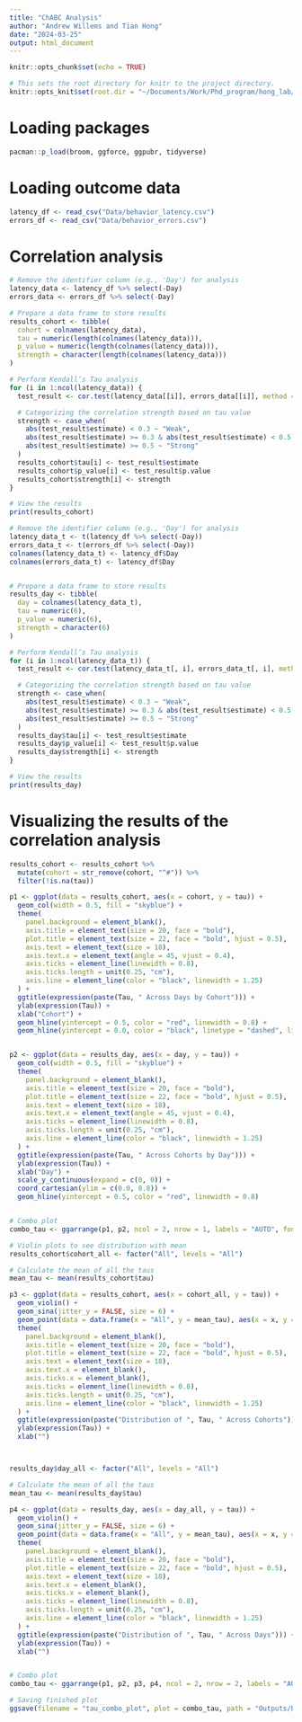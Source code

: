 ```yaml
---
title: "ChABC Analysis"
author: "Andrew Willems and Tian Hong"
date: "2024-03-25"
output: html_document
---
```


```r
knitr::opts_chunk$set(echo = TRUE)

# This sets the root directory for knitr to the project directory.
knitr::opts_knit$set(root.dir = "~/Documents/Work/Phd_program/hong_lab/Projects/chabc/")
```

# Loading packages
```r
pacman::p_load(broom, ggforce, ggpubr, tidyverse)
```

# Loading outcome data
```r
latency_df <- read_csv("Data/behavior_latency.csv")
errors_df <- read_csv("Data/behavior_errors.csv")
```

# Correlation analysis
```r
# Remove the identifier column (e.g., 'Day') for analysis
latency_data <- latency_df %>% select(-Day)
errors_data <- errors_df %>% select(-Day)

# Prepare a data frame to store results
results_cohort <- tibble(
  cohort = colnames(latency_data),
  tau = numeric(length(colnames(latency_data))),
  p_value = numeric(length(colnames(latency_data))),
  strength = character(length(colnames(latency_data)))
)

# Perform Kendall’s Tau analysis
for (i in 1:ncol(latency_data)) {
  test_result <- cor.test(latency_data[[i]], errors_data[[i]], method = "kendall")

  # Categorizing the correlation strength based on tau value
  strength <- case_when(
    abs(test_result$estimate) < 0.3 ~ "Weak",
    abs(test_result$estimate) >= 0.3 & abs(test_result$estimate) < 0.5 ~ "Moderate",
    abs(test_result$estimate) >= 0.5 ~ "Strong"
  )
  results_cohort$tau[i] <- test_result$estimate
  results_cohort$p_value[i] <- test_result$p.value
  results_cohort$strength[i] <- strength
}

# View the results
print(results_cohort)
```


```r
# Remove the identifier column (e.g., 'Day') for analysis
latency_data_t <- t(latency_df %>% select(-Day))
errors_data_t <- t(errors_df %>% select(-Day))
colnames(latency_data_t) <- latency_df$Day
colnames(errors_data_t) <- latency_df$Day


# Prepare a data frame to store results
results_day <- tibble(
  day = colnames(latency_data_t),
  tau = numeric(6),
  p_value = numeric(6),
  strength = character(6)
)

# Perform Kendall’s Tau analysis
for (i in 1:ncol(latency_data_t)) {
  test_result <- cor.test(latency_data_t[, i], errors_data_t[, i], method = "kendall")

  # Categorizing the correlation strength based on tau value
  strength <- case_when(
    abs(test_result$estimate) < 0.3 ~ "Weak",
    abs(test_result$estimate) >= 0.3 & abs(test_result$estimate) < 0.5 ~ "Moderate",
    abs(test_result$estimate) >= 0.5 ~ "Strong"
  )
  results_day$tau[i] <- test_result$estimate
  results_day$p_value[i] <- test_result$p.value
  results_day$strength[i] <- strength
}

# View the results
print(results_day)
```

# Visualizing the results of the correlation analysis
```r
results_cohort <- results_cohort %>%
  mutate(cohort = str_remove(cohort, "^#")) %>%
  filter(!is.na(tau))

p1 <- ggplot(data = results_cohort, aes(x = cohort, y = tau)) +
  geom_col(width = 0.5, fill = "skyblue") +
  theme(
    panel.background = element_blank(),
    axis.title = element_text(size = 20, face = "bold"),
    plot.title = element_text(size = 22, face = "bold", hjust = 0.5),
    axis.text = element_text(size = 18),
    axis.text.x = element_text(angle = 45, vjust = 0.4),
    axis.ticks = element_line(linewidth = 0.8),
    axis.ticks.length = unit(0.25, "cm"),
    axis.line = element_line(color = "black", linewidth = 1.25)
  ) +
  ggtitle(expression(paste(Tau, " Across Days by Cohort"))) +
  ylab(expression(Tau)) +
  xlab("Cohort") +
  geom_hline(yintercept = 0.5, color = "red", linewidth = 0.8) +
  geom_hline(yintercept = 0.0, color = "black", linetype = "dashed", linewidth = 0.8)


p2 <- ggplot(data = results_day, aes(x = day, y = tau)) +
  geom_col(width = 0.5, fill = "skyblue") +
  theme(
    panel.background = element_blank(),
    axis.title = element_text(size = 20, face = "bold"),
    plot.title = element_text(size = 22, face = "bold", hjust = 0.5),
    axis.text = element_text(size = 18),
    axis.text.x = element_text(angle = 45, vjust = 0.4),
    axis.ticks = element_line(linewidth = 0.8),
    axis.ticks.length = unit(0.25, "cm"),
    axis.line = element_line(color = "black", linewidth = 1.25)
  ) +
  ggtitle(expression(paste(Tau, " Across Cohorts by Day"))) +
  ylab(expression(Tau)) +
  xlab("Day") +
  scale_y_continuous(expand = c(0, 0)) +
  coord_cartesian(ylim = c(0.0, 0.8)) +
  geom_hline(yintercept = 0.5, color = "red", linewidth = 0.8)


# Combo plot
combo_tau <- ggarrange(p1, p2, ncol = 2, nrow = 1, labels = "AUTO", font.label = list(size = 18, face = "bold"), align = "h")

# Violin plots to see distribution with mean
results_cohort$cohort_all <- factor("All", levels = "All")

# Calculate the mean of all the taus
mean_tau <- mean(results_cohort$tau)

p3 <- ggplot(data = results_cohort, aes(x = cohort_all, y = tau)) +
  geom_violin() +
  geom_sina(jitter_y = FALSE, size = 6) +
  geom_point(data = data.frame(x = "All", y = mean_tau), aes(x = x, y = y), color = "red", size = 8, shape = 5) + 
  theme(
    panel.background = element_blank(),
    axis.title = element_text(size = 20, face = "bold"),
    plot.title = element_text(size = 22, face = "bold", hjust = 0.5),
    axis.text = element_text(size = 18),
    axis.text.x = element_blank(),
    axis.ticks.x = element_blank(),
    axis.ticks = element_line(linewidth = 0.8),
    axis.ticks.length = unit(0.25, "cm"),
    axis.line = element_line(color = "black", linewidth = 1.25)
  ) +
  ggtitle(expression(paste("Distribution of ", Tau, " Across Cohorts"))) +
  ylab(expression(Tau)) +
  xlab("")



results_day$day_all <- factor("All", levels = "All")

# Calculate the mean of all the taus
mean_tau <- mean(results_day$tau)

p4 <- ggplot(data = results_day, aes(x = day_all, y = tau)) +
  geom_violin() +
  geom_sina(jitter_y = FALSE, size = 6) +
  geom_point(data = data.frame(x = "All", y = mean_tau), aes(x = x, y = y), color = "red", size = 8, shape = 5) + 
  theme(
    panel.background = element_blank(),
    axis.title = element_text(size = 20, face = "bold"),
    plot.title = element_text(size = 22, face = "bold", hjust = 0.5),
    axis.text = element_text(size = 18),
    axis.text.x = element_blank(),
    axis.ticks.x = element_blank(),
    axis.ticks = element_line(linewidth = 0.8),
    axis.ticks.length = unit(0.25, "cm"),
    axis.line = element_line(color = "black", linewidth = 1.25)
  ) +
  ggtitle(expression(paste("Distribution of ", Tau, " Across Days"))) +
  ylab(expression(Tau)) +
  xlab("")


# Combo plot
combo_tau <- ggarrange(p1, p2, p3, p4, ncol = 2, nrow = 2, labels = "AUTO", font.label = list(size = 18, face = "bold"), align = "hv")

# Saving finished plot
ggsave(filename = "tau_combo_plot", plot = combo_tau, path = "Outputs/Plots/", width = 6, height = 6, units = "in", dpi = 600, bg = "white", device = "png")
```
